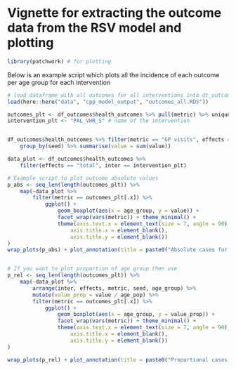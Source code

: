 # Vignette for extracting the outcome data from the RSV model and plotting

```r

library(patchwork) # for plotting

```


Below is an example script which plots all the incidence of each outcome per age group for each intervention

```r

# load dataframe with all outcomes for all interventions into dt_outcomes
load(here::here("data", "cpp_model_output", "outcomes_all.RDS"))

outcomes_plt <- df_outcomes$health_outcomes %>% pull(metric) %>% unique %>% levels # df_outcomes loaded in previous block
intervention_plt <- "PAL_VHR_S" # name of the intervention


df_outcomes$health_outcomes %>% filter(metric == "GP visits", effects == "total", inter == "PAL_VHR_S") %>% 
    group_by(seed) %>% summarise(value = sum(value))

data_plot <- df_outcomes$health_outcomes %>%
    filter(effects == "total", inter == intervention_plt)

# Example script to plot outcome absolute values
p_abs <- seq_len(length(outcomes_plt)) %>%
    map(~data_plot %>%
        filter(metric == outcomes_plt[.x]) %>%
            ggplot() +
                geom_boxplot(aes(x = age_group, y = value)) +
                facet_wrap(vars(metric)) + theme_minimal() +
                theme(axis.text.x = element_text(size = 7, angle = 90),
                    axis.title.x = element_blank(),
                    axis.title.y = element_blank())
)
wrap_plots(p_abs) + plot_annotation(title = paste0("Absolute cases for intervention: ", intervention_plt))


# If you want to plot proportion of age group then use
p_rel <- seq_len(length(outcomes_plt)) %>%
    map(~data_plot %>%
        arrange(inter, effects, metric, seed, age_group) %>%
        mutate(value_prop = value / age_pop) %>%
        filter(metric == outcomes_plt[.x]) %>%
            ggplot() +
                geom_boxplot(aes(x = age_group, y = value_prop)) +
                facet_wrap(vars(metric)) + theme_minimal() +
                theme(axis.text.x = element_text(size = 7, angle = 90),
                    axis.title.x = element_blank(),
                    axis.title.y = element_blank())
)

wrap_plots(p_rel) + plot_annotation(title = paste0("Proportional cases for intervention: ", intervention_plt))

```